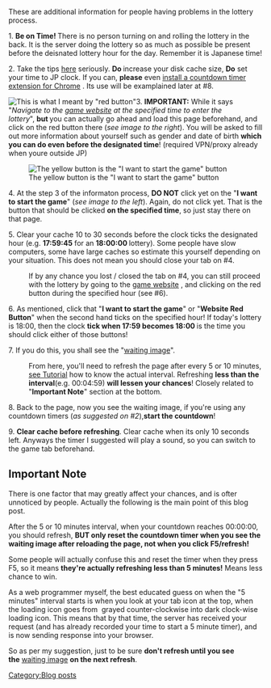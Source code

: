 These are additional information for people having problems in the lottery process.

1. '''Be on Time! '''There is no person turning on and rolling the lottery in the back. It is the server doing the lottery so as much as possible be present before the deisnated lottery hour for the day. Remember it is Japanese time!

2. Take the tips [[Tutorial:_How_to_Register|here]] seriously. '''Do '''increase your disk cache size, '''Do''' set your time to JP clock. If you can, '''please''' even [https://chrome.google.com/webstore/detail/countdown-timer/mkmibbgbhhpfkdmeeedanbicgnddijcf install a countdown timer extension for Chrome] . Its use will be examplained later at #8.

[[File:Redbtn.png|thumb|This is what I meant by "red button"]]3. '''IMPORTANT:''' While it says "''Navigate to the [http://www.dmm.com/netgame/social/application/-/detail/=/app_id=854854/ game website] at the specified time to enter the lottery''", '''but '''you can actually go ahead and load this page beforehand, and click on the red button there (''see image to the right''). You will be asked to fill out more information about yourself such as gender and date of birth '''which you can do even before the designated time'''! (required VPN/proxy already when youre outside JP)



[[File:Startbtn.png|thumb|left|The yellow button is the "I want to start the game" button]]

4. At the step 3 of the informaton process, '''DO NOT''' click yet on the "'''I want to start the game'''" (''see image to the left''). Again, do not click yet. That is the button that should be clicked '''on the specified time''', so just stay there on that page.

5. Clear your cache 10 to 30 seconds before the clock ticks the designated hour (e.g. '''17:59:45''' for an '''18:00:00 '''lottery). Some people have slow computers, some have large caches so estimate this yourself depending on your situation. This does not mean you should close your tab on #4.

: If by any chance you lost / closed the tab on #4, you can still proceed with the lottery by going to the [http://www.dmm.com/netgame/social/application/-/detail/=/app_id=854854/ game website] , and clicking on the red button during the specified hour (see #6).

6. As mentioned, click that "'''I want to start the game'''" or "'''Website Red Button'''" when the second hand ticks on the specified hour! If today's lottery is 18:00, then the clock '''tick when 17:59 becomes 18:00 '''is the time you should click either of those buttons!

7. If you do this, you shall see the "[[:File:Lottery1.jpg|waiting image]]". 

: From here, you'll need to refresh the page after every 5 or 10 minutes, [[Tutorial: How to Register|see Tutorial]] how to know the actual interval. Refreshing '''less than the interval '''(e.g. 00:04:59) '''will lessen your chances'''! Closely related to "'''Important Note'''" section at the bottom.

8. Back to the page, now you see the waiting image, if you're using any countdown timers (''as suggested on #2''),''' start the countdown'''!

9. '''Clear cache before refreshing'''. Clear cache when its only 10 seconds left. Anyways the timer I suggested will play a sound, so you can switch to the game tab beforehand.


==Important Note==

There is one factor that may greatly affect your chances, and is ofter unnoticed by people. Actually the following is the main point of this blog post.

After the 5 or 10 minutes interval, when your countdown reaches 00:00:00, you should refresh, '''BUT only reset the countdown timer when you see the waiting image after reloading the page, not when you click F5/refresh!'''

Some people will actually confuse this and reset the timer when they press F5, so it means '''they're actually refreshing less than 5 minutes!''' Means less chance to win.

As a web programmer myself, the best educated guess on when the "5 minutes" interval starts is when you look at your tab icon at the top, when the loading icon goes from  grayed counter-clockwise into dark clock-wise loading icon. This means that by that time, the server has received your request (and has already recorded your time to start a 5 minute timer), and is now sending response into your browser.

So as per my suggestion, just to be sure '''don't refresh until you see the''' [[:File:Lottery1.jpg|waiting image]] '''on the next refresh'''.
[[Category:Blog posts]]